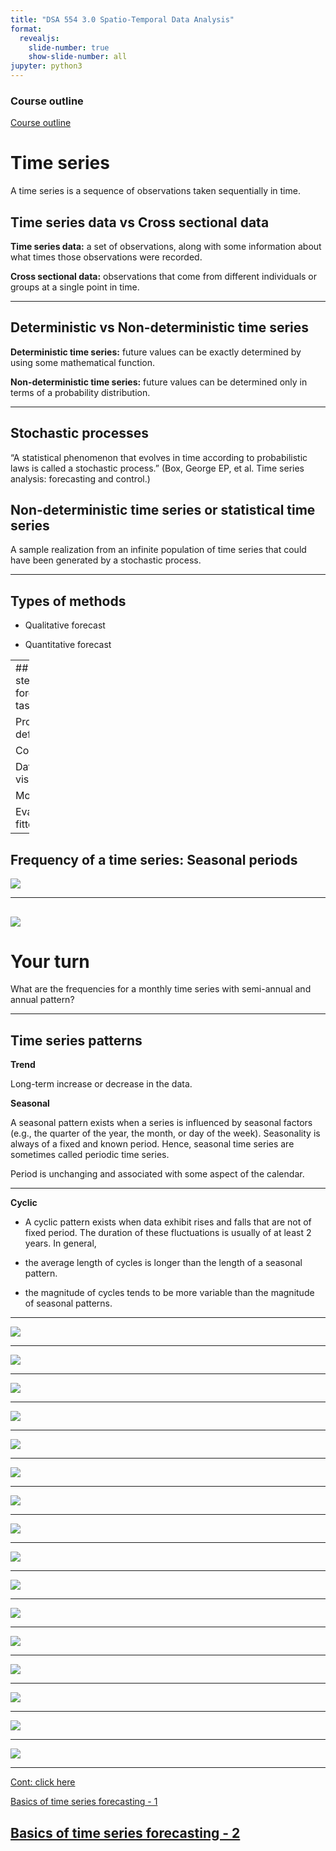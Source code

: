 ```yaml
---
title: "DSA 554 3.0 Spatio-Temporal Data Analysis"
format:
  revealjs:
    slide-number: true
    show-slide-number: all 
jupyter: python3
---
```


### Course outline

[Course outline](https://thiyanga-spatiotemporal.netlify.app/posts/welcome/)



# Time series

A time series is a sequence of observations taken sequentially in time.

## Time series data vs Cross sectional data

**Time series data:** a set of observations, along with some information about what times those observations were recorded.

**Cross sectional data:** observations that come from different individuals or groups at a single point in time.



---

## Deterministic vs Non-deterministic time series

**Deterministic time series:** future values can be exactly determined by using some mathematical function.

**Non-deterministic time series:** future values can be determined only in terms of a probability distribution.

---

## Stochastic processes

"A statistical phenomenon that evolves in time according to probabilistic laws is called a stochastic process." (Box, George EP, et al. Time series analysis: forecasting and control.)

## Non-deterministic time series or statistical time series

A sample realization from an infinite population of time series that could have been generated by a stochastic process.

---

## Types of methods

- Qualitative forecast

- Quantitative forecast

---
## Basic steps in a forecasting task

Problem definition

Collect data

Data visualization

Modelling

Evaluate the fitted model

---

## Frequency of a time series: Seasonal periods

![](1.png)

---

![](2.png)
---

# Your turn

 What are the frequencies for a monthly time series with semi-annual and annual pattern?

---

## Time series patterns

**Trend**

Long-term increase or decrease in the data.

**Seasonal**

A seasonal pattern exists when a series is influenced by seasonal factors (e.g., the quarter of the year, the month, or day of the week). Seasonality is always of a fixed and known period. Hence, seasonal time series are sometimes called periodic time series.

Period is unchanging and associated with some aspect of the calendar.

---

**Cyclic**

- A cyclic pattern exists when data exhibit rises and falls that are not of fixed period. The duration of these fluctuations is usually of at least 2 years.
In general,

- the average length of cycles is longer than the length of a seasonal pattern.

- the magnitude of cycles tends to be more variable than the magnitude of seasonal patterns.

---

![](3.png)

---

![](4.png)

---

![](5.png)

---

![](6.png)

---

![](7.png)

---

![](8.png)

---

![](9.png)

---

![](10.png)

---

![](11.png)

---

![](12.png)

---

![](13.png)

---

![](14.png)

---

![](15.png)

---

![](16.png)

---

![](17.png)

---

![](18.png)

---

[Cont: click here](https://tsforecasting-thiyanga.netlify.app/slides/timeseries1#39)

[Basics of time series forecasting - 1](https://tsforecasting-thiyanga.netlify.app/slides/timeseries2#6)

[Basics of time series forecasting - 2](https://tsforecasting-thiyanga.netlify.app/slides/timeseriesforecasting3#4)
---

